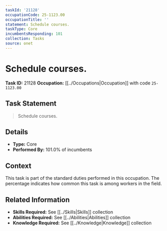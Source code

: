 ```yaml
---
taskId: '21128'
occupationCode: 25-1123.00
occupationTitle: ''
statement: Schedule courses.
taskType: Core
incumbentsResponding: 101
collection: Tasks
source: onet
---
```

# Schedule courses.

**Task ID:** 21128
**Occupation:** [[../Occupations|Occupation]] with code `25-1123.00`

## Task Statement

> Schedule courses.

## Details

- **Type:** Core
- **Performed By:** 101.0% of incumbents

## Context

This task is part of the standard duties performed in this occupation. The percentage indicates how common this task is among workers in the field.

## Related Information

- **Skills Required:** See [[../Skills|Skills]] collection
- **Abilities Required:** See [[../Abilities|Abilities]] collection
- **Knowledge Required:** See [[../Knowledge|Knowledge]] collection
